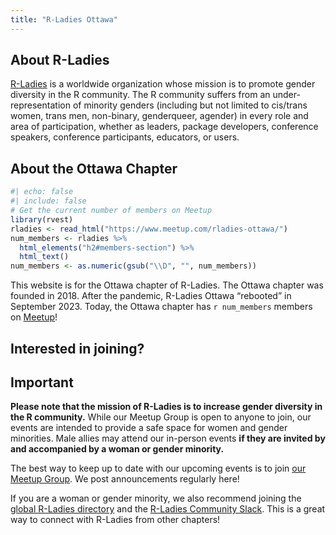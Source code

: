```yaml
---
title: "R-Ladies Ottawa"
---
```


## About R-Ladies

[R-Ladies](https://www.rladies.org) is a worldwide organization whose mission is to promote gender diversity in the R community. The R community suffers from an under-representation of minority genders (including but not limited to cis/trans women, trans men, non-binary, genderqueer, agender) in every role and area of participation, whether as leaders, package developers, conference speakers, conference participants, educators, or users.

## About the Ottawa Chapter

```r
#| echo: false
#| include: false
# Get the current number of members on Meetup
library(rvest)
rladies <- read_html("https://www.meetup.com/rladies-ottawa/")
num_members <- rladies %>% 
  html_elements("h2#members-section") %>%
  html_text()
num_members <- as.numeric(gsub("\\D", "", num_members))
```

This website is for the Ottawa chapter of R-Ladies. The Ottawa chapter was founded in 2018. After the pandemic, R-Ladies Ottawa "rebooted" in September 2023. Today, the Ottawa chapter has `r num_members` members on [Meetup](https://www.meetup.com/rladies-ottawa/)!

## Interested in joining?

:::{.callout-important}

## Important

**Please note that the mission of R-Ladies is to increase gender diversity in the R community.** While our Meetup Group is open to anyone to join, our events are intended to provide a safe space for women and gender minorities. Male allies may attend our in-person events **if they are invited by and accompanied by a woman or gender minority.**

:::

The best way to keep up to date with our upcoming events is to join [our Meetup Group](https://www.meetup.com/rladies-ottawa/). We post announcements regularly here!

If you are a woman or gender minority, we also recommend joining the [global R-Ladies directory](https://www.rladies.org/directory/) and the [R-Ladies Community Slack](https://guide.rladies.org/comm/slack/). This is a great way to connect with R-Ladies from other chapters!